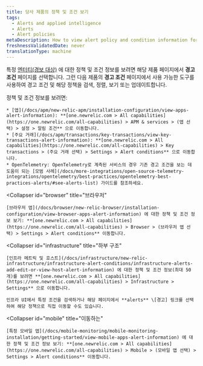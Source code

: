 ```yaml
---
title: 당사 제품의 정책 및 조건 보기
tags:
  - Alerts and applied intelligence
  - Alerts
  - Alert policies
metaDescription: How to view alert policy and condition information for the selected entity from its New Relic product instead of through alerts.
freshnessValidatedDate: never
translationType: machine
---
```


특정 [엔터티(경보 대상)](/docs/using-new-relic/welcome-new-relic/get-started/glossary#entity) 에 대한 정책 및 조건 정보를 보려면 해당 제품 페이지에서 **경고 조건** 페이지를 선택합니다. 그런 다음 제품의 **경고 조건** 페이지에서 사용 가능한 도구를 사용하여 경고 조건 및 해당 정책을 검색, 정렬, 보기 또는 업데이트합니다.

<CollapserGroup>
  <Collapser
    id="apm"
    title="APM 및 서비스"
  >
    정책 및 조건 정보를 보려면:

    * [앱](/docs/apm/new-relic-apm/installation-configuration/view-apps-alert-information): **[one.newrelic.com > All capabilities](https://one.newrelic.com/all-capabilities) > APM & services > (앱 선택) > 설정 > 알림 조건** 으로 이동합니다.
    * [주요 거래](/docs/apm/transactions/key-transactions/view-key-transactions-alert-information): **[one.newrelic.com > All capabilities](https://one.newrelic.com/all-capabilities) > Key transactions > (주요 거래 선택) > Settings > Alert conditions** 으로 이동합니다.
    * OpenTelemetry: OpenTelemetry로 계측된 서비스의 경우 기존 경고 조건을 보는 데 도움이 되는 [모범 사례](/docs/more-integrations/open-source-telemetry-integrations/opentelemetry/best-practices/opentelemetry-best-practices-alerts/#see-alerts-list) 가이드를 참조하세요.
  </Collapser>

  <Collapser
    id="browser"
    title="브라우저"
  >
    [브라우저 앱](/docs/browser/new-relic-browser/installation-configuration/view-browser-apps-alert-information) 에 대한 정책 및 조건 정보 보기: **[one.newrelic.com > All capabilities](https://one.newrelic.com/all-capabilities) > Browser > (브라우저 앱 선택) > Settings > Alert conditions** 이동합니다.
  </Collapser>

  <Collapser
    id="infrastructure"
    title="하부 구조"
  >
    [인프라 메트릭 및 호스트](/docs/infrastructure/new-relic-infrastructure/infrastructure-alert-conditions/infrastructure-alerts-add-edit-or-view-host-alert-information) 에 대한 정책 및 조건 정보(최대 50개)를 보려면 **[one.newrelic.com > All capabilities](https://one.newrelic.com/all-capabilities) > Infrastructure > Settings** 으로 이동합니다.

    인프라 UI에서 특정 조건을 검색하거나 해당 페이지에서 **alerts** \[경고] 링크를 선택하여 해당 정책으로 직접 이동할 수도 있습니다.
  </Collapser>

  <Collapser
    id="mobile"
    title="이동하는"
  >
    [특정 모바일 앱](/docs/mobile-monitoring/mobile-monitoring-installation/getting-started/view-mobile-apps-alert-information) 에 대한 정책 및 조건 정보 보기: **[one.newrelic.com > All capabilities](https://one.newrelic.com/all-capabilities) > Mobile > (모바일 앱 선택) > Settings > Alert conditions** 이동합니다.
  </Collapser>
</CollapserGroup>